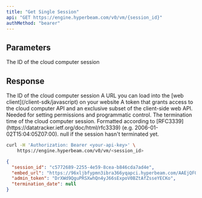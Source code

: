 ```yaml
---
title: "Get Single Session"
api: "GET https://engine.hyperbeam.com/v0/vm/{session_id}"
authMethod: "bearer"
---
```


## Parameters

<ParamField path="session_id">The ID of the cloud computer session</ParamField>

## Response

<ResponseField name="session_id" type="string">
  The ID of the cloud computer session
</ResponseField>

<ResponseField name="embed_url" type="string">
  A URL you can load into the [web client](/client-sdk/javascript) on your
  website
</ResponseField>

<ResponseField name="admin_token" type="string">
  A token that grants access to the cloud computer API and an exclusive subset
  of the client-side web API. Needed for setting permissions and programmatic
  control.
</ResponseField>

<ResponseField name="termination_date" type="string or null">
  The termination time of the cloud computer session. Formatted according to
  [RFC3339](https://datatracker.ietf.org/doc/html/rfc3339) (e.g.
  2006-01-02T15:04:05Z07:00). null if the session hasn't terminated yet.
</ResponseField>

<RequestExample>

```bash cURL
curl -H 'Authorization: Bearer <your-api-key>' \
    https://engine.hyperbeam.com/v0/vm/<session_id>
```

</RequestExample>

<ResponseExample>

```json Response Example
{
  "session_id": "c5772689-2255-4e59-8cea-b846cda7ad4e",
  "embed_url": "https://96xljbfypmn3ibra366yqapci.hyperbeam.com/AAEjQFOIRnyeb81XbBsHMw?token=VTWsp1KGn4lLySRkUCmmAhsCcqJrPdhTXNS0Y-KPwHU",
  "admin_token": "DrXWd9QguPRSXwhQn4yJ66sExpoV0BZtAfZsseYECKo",
  "termination_date": null
}
```

</ResponseExample>

